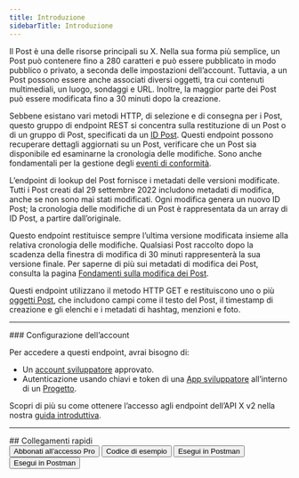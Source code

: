 ```yaml
---
title: Introduzione
sidebarTitle: Introduzione
---
```



Il Post è una delle risorse principali su X. Nella sua forma più semplice, un Post può contenere fino a 280 caratteri e può essere pubblicato in modo pubblico o privato, a seconda delle impostazioni dell’account. Tuttavia, a un Post possono essere anche associati diversi oggetti, tra cui contenuti multimediali, un luogo, sondaggi e URL. Inoltre, la maggior parte dei Post può essere modificata fino a 30 minuti dopo la creazione.

Sebbene esistano vari metodi HTTP, di selezione e di consegna per i Post, questo gruppo di endpoint REST si concentra sulla restituzione di un Post o di un gruppo di Post, specificati da un [ID Post](/it/resources/fundamentals/x-ids). Questi endpoint possono recuperare dettagli aggiornati su un Post, verificare che un Post sia disponibile ed esaminarne la cronologia delle modifiche. Sono anche fondamentali per la gestione degli [eventi di conformità](/it/x-api/enterprise-gnip-2.0/fundamentals/firehouse).

L’endpoint di lookup del Post fornisce i metadati delle versioni modificate. Tutti i Post creati dal 29 settembre 2022 includono metadati di modifica, anche se non sono mai stati modificati. Ogni modifica genera un nuovo ID Post; la cronologia delle modifiche di un Post è rappresentata da un array di ID Post, a partire dall’originale.

Questo endpoint restituisce sempre l’ultima versione modificata insieme alla relativa cronologia delle modifiche. Qualsiasi Post raccolto dopo la scadenza della finestra di modifica di 30 minuti rappresenterà la sua versione finale. Per saperne di più sui metadati di modifica dei Post, consulta la pagina [Fondamenti sulla modifica dei Post](/it/x-api/fundamentals/edit-posts).

Questi endpoint utilizzano il metodo HTTP GET e restituiscono uno o più [oggetti Post](/it/x-api/fundamentals/data-dictionary), che includono campi come il testo del Post, il timestamp di creazione e gli elenchi e i metadati di hashtag, menzioni e foto.

---

<Note>
  ### Configurazione dell’account

  Per accedere a questi endpoint, avrai bisogno di:

  - Un [account sviluppatore](https://developer.x.com/en/portal/petition/essential/basic-info) approvato.
  - Autenticazione usando chiavi e token di una [App sviluppatore](/it/resources/fundamentals/developer-apps) all’interno di un [Progetto](/it/resources/fundamentals/projects).

  Scopri di più su come ottenere l’accesso agli endpoint dell’API X v2 nella nostra [guida introduttiva](/it/x-api/getting-started/getting-access).
</Note>

---

<div id="quick-links">
  ## Collegamenti rapidi
</div>

<div className="flex space-x-2.5">
  <Button href="it/Quickstart">
    Abbonati all’accesso Pro
  </Button>

  <Button href="https://github.com/xdevplatform/Twitter-API-v2-sample-code">
    Codice di esempio
  </Button>

  <Button href="https://www.postman.com/xapidevelopers/twitter-s-public-workspace/collection/9956214-784efcda-ed4c-4491-a4c0-a26470a67400?ctx=documentation">
    Esegui in Postman
  </Button>

  <Button href="https://developer.x.com/apitools/api?endpoint=/2/tweets&method=get">
    Esegui in Postman
  </Button>
</div>